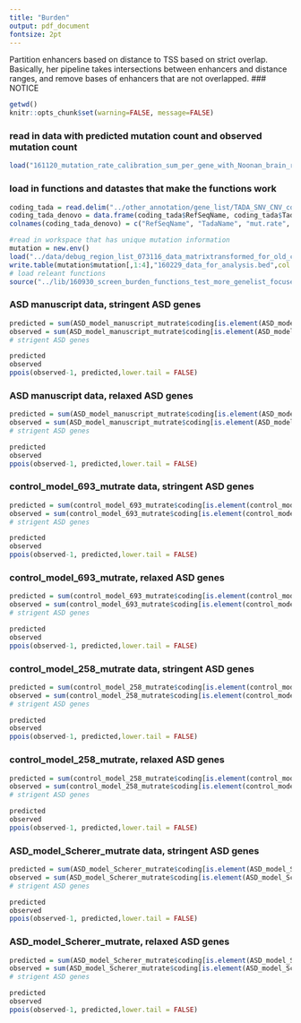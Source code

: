 ```yaml
---
title: "Burden"
output: pdf_document
fontsize: 2pt
---
```



Partition enhancers based on distance to TSS based on strict overlap. 
Basically, her pipeline takes intersections between enhancers and distance ranges, and remove bases of enhancers that are not overlapped. 
### NOTICE


```r
getwd()
knitr::opts_chunk$set(warning=FALSE, message=FALSE)
```

### read in data with predicted mutation count and observed mutation count
```r
load("161120_mutation_rate_calibration_sum_per_gene_with_Noonan_brain_roadmap_union_1bp_overlap.Rdata")
```

### load in functions and datastes that make the functions work
```r
coding_tada = read.delim("../other_annotation/gene_list/TADA_SNV_CNV_combined_Feb7.txt", header = TRUE, sep = "\t", stringsAsFactors = FALSE)
coding_tada_denovo = data.frame(coding_tada$RefSeqName, coding_tada$TadaName, coding_tada$mut.rate, coding_tada$dn.LoF, coding_tada$dn.mis3, coding_tada$BF.SNV.dn, coding_tada$BF.combined, coding_tada$qvalue.combined)
colnames(coding_tada_denovo) = c("RefSeqName", "TadaName", "mut.rate", "dn.LoF", "dn.mis3", "BF.SNV.dn", "BF.combined", "qvalue.combined")

#read in workspace that has unique mutation information
mutation = new.env()
load("../data/debug_region_list_073116_data_matrixtransformed_for_old_code.Rdata", envir = mutation)
write.table(mutation$mutation[,1:4],"160229_data_for_analysis.bed",col.names = FALSE, row.names = FALSE, sep = "\t", quote = FALSE)
# load releant functions
source("../lib/160930_screen_burden_functions_test_more_genelist_focused.R")
```

### ASD manuscript data, stringent ASD genes
```r
predicted = sum(ASD_model_manuscript_mutrate$coding[is.element(ASD_model_manuscript_mutrate$coding$genename, stringent_ASD),]$adjusted_mutrate_sum)
observed = sum(ASD_model_manuscript_mutrate$coding[is.element(ASD_model_manuscript_mutrate$coding$genename, stringent_ASD),]$mut_count_sum)
# strigent ASD genes

```

```r
predicted
observed
ppois(observed-1, predicted,lower.tail = FALSE)
```

### ASD manuscript data, relaxed ASD genes
```r
predicted = sum(ASD_model_manuscript_mutrate$coding[is.element(ASD_model_manuscript_mutrate$coding$genename, relaxed_ASD),]$adjusted_mutrate_sum)
observed = sum(ASD_model_manuscript_mutrate$coding[is.element(ASD_model_manuscript_mutrate$coding$genename, relaxed_ASD),]$mut_count_sum)
# strigent ASD genes

```

```r
predicted
observed
ppois(observed-1, predicted,lower.tail = FALSE)
```

### control_model_693_mutrate data, stringent ASD genes
```r
predicted = sum(control_model_693_mutrate$coding[is.element(control_model_693_mutrate$coding$genename, stringent_ASD),]$adjusted_mutrate_sum)
observed = sum(control_model_693_mutrate$coding[is.element(control_model_693_mutrate$coding$genename, stringent_ASD),]$mut_count_sum)
# strigent ASD genes

```

```r
predicted
observed
ppois(observed-1, predicted,lower.tail = FALSE)
```

### control_model_693_mutrate, relaxed ASD genes
```r
predicted = sum(control_model_693_mutrate$coding[is.element(control_model_693_mutrate$coding$genename, relaxed_ASD),]$adjusted_mutrate_sum)
observed = sum(control_model_693_mutrate$coding[is.element(control_model_693_mutrate$coding$genename, relaxed_ASD),]$mut_count_sum)
# strigent ASD genes

```

```r
predicted
observed
ppois(observed-1, predicted,lower.tail = FALSE)
```

### control_model_258_mutrate data, stringent ASD genes
```r
predicted = sum(control_model_258_mutrate$coding[is.element(control_model_258_mutrate$coding$genename, stringent_ASD),]$adjusted_mutrate_sum)
observed = sum(control_model_258_mutrate$coding[is.element(control_model_258_mutrate$coding$genename, stringent_ASD),]$mut_count_sum)
# strigent ASD genes

```

```r
predicted
observed
ppois(observed-1, predicted,lower.tail = FALSE)
```

### control_model_258_mutrate, relaxed ASD genes
```r
predicted = sum(control_model_258_mutrate$coding[is.element(control_model_258_mutrate$coding$genename, relaxed_ASD),]$adjusted_mutrate_sum)
observed = sum(control_model_258_mutrate$coding[is.element(control_model_258_mutrate$coding$genename, relaxed_ASD),]$mut_count_sum)
# strigent ASD genes

```

```r
predicted
observed
ppois(observed-1, predicted,lower.tail = FALSE)
```

### ASD_model_Scherer_mutrate data, stringent ASD genes
```r
predicted = sum(ASD_model_Scherer_mutrate$coding[is.element(ASD_model_Scherer_mutrate$coding$genename, stringent_ASD),]$adjusted_mutrate_sum)
observed = sum(ASD_model_Scherer_mutrate$coding[is.element(ASD_model_Scherer_mutrate$coding$genename, stringent_ASD),]$mut_count_sum)
# strigent ASD genes

```

```r
predicted
observed
ppois(observed-1, predicted,lower.tail = FALSE)
```

### ASD_model_Scherer_mutrate, relaxed ASD genes
```r
predicted = sum(ASD_model_Scherer_mutrate$coding[is.element(ASD_model_Scherer_mutrate$coding$genename, relaxed_ASD),]$adjusted_mutrate_sum)
observed = sum(ASD_model_Scherer_mutrate$coding[is.element(ASD_model_Scherer_mutrate$coding$genename, relaxed_ASD),]$mut_count_sum)
# strigent ASD genes

```

```r
predicted
observed
ppois(observed-1, predicted,lower.tail = FALSE)
```


